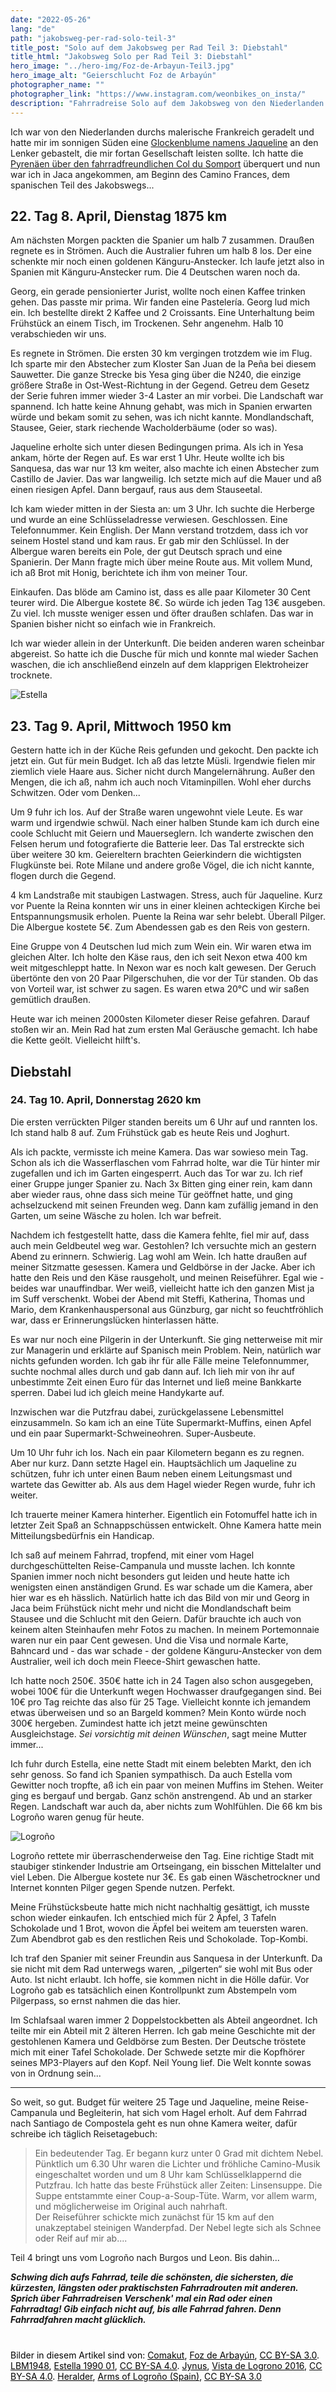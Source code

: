 ```yaml
---
date: "2022-05-26"
lang: "de"
path: "jakobsweg-per-rad-solo-teil-3"
title_post: "Solo auf dem Jakobsweg per Rad Teil 3: Diebstahl"
title_html: "Jakobsweg Solo per Rad Teil 3: Diebstahl"
hero_image: "../hero-img/Foz-de-Arbayun-Teil3.jpg"
hero_image_alt: "Geierschlucht Foz de Arbayún"
photographer_name: ""
photographer_link: "https://www.instagram.com/weonbikes_on_insta/"
description: "Fahrradreise Solo auf dem Jakobsweg von den Niederlanden nach Santiago de Compostela und zurück. 4620 km ohne Zelt und wenig Geld, bis Kamera und Geldbeutel geklaut werden! Wie geht's weiter? Tag 22 bis 24 aus meinem Reisetagebuch..."
---
```


Ich war von den Niederlanden durchs malerische Frankreich geradelt und hatte mir im sonnigen Süden eine [Glockenblume namens Jaqueline](https://weonbikes.com/blog/jakobsweg-per-rad-solo-teil-1/) an den Lenker gebastelt, die mir fortan Gesellschaft leisten sollte. Ich hatte die [Pyrenäen über den fahrradfreundlichen Col du Somport](https://weonbikes.com/blog/jakobsweg-per-rad-solo-teil2/) überquert und nun war ich in Jaca angekommen, am Beginn des Camino Frances, dem spanischen Teil des Jakobswegs...

## 22. Tag 8. April, Dienstag 1875 km

Am nächsten Morgen packten die Spanier um halb 7 zusammen. Draußen regnete es in Strömen. Auch die Australier fuhren um halb 8 los. Der eine schenkte mir noch einen goldenen Känguru-Anstecker. Ich laufe jetzt also in Spanien mit Känguru-Anstecker rum. Die 4 Deutschen waren noch da.

Georg, ein gerade pensionierter Jurist, wollte noch einen Kaffee trinken gehen. Das passte mir prima. Wir fanden eine Pastelería. Georg lud mich ein. Ich bestellte direkt 2 Kaffee und 2 Croissants. Eine Unterhaltung beim Frühstück an einem Tisch, im Trockenen. Sehr angenehm. Halb 10 verabschieden wir uns.

Es regnete in Strömen. Die ersten 30 km vergingen trotzdem wie im Flug. Ich sparte mir den Abstecher zum Kloster San Juan de la Peña bei diesem Sauwetter. Die ganze Strecke bis Yesa ging über die N240, die einzige größere Straße in Ost-West-Richtung in der Gegend. Getreu dem Gesetz der Serie fuhren immer wieder 3-4 Laster an mir vorbei. Die Landschaft war spannend. Ich hatte keine Ahnung gehabt, was mich in Spanien erwarten würde und bekam somit zu sehen, was ich nicht kannte. Mondlandschaft, Stausee, Geier, stark riechende Wacholderbäume (oder so was).

Jaqueline erholte sich unter diesen Bedingungen prima. Als ich in Yesa ankam, hörte der Regen auf. Es war erst 1 Uhr. Heute wollte ich bis Sanquesa, das war nur 13 km weiter, also machte ich einen Abstecher zum Castillo de Javier. Das war langweilig. Ich setzte mich auf die Mauer und aß einen riesigen Apfel. Dann bergauf, raus aus dem Stauseetal.

Ich kam wieder mitten in der Siesta an: um 3 Uhr. Ich suchte die Herberge und wurde an eine Schlüsseladresse verwiesen. Geschlossen. Eine Telefonnummer. Kein English. Der Mann verstand trotzdem, dass ich vor seinem Hostel stand und kam raus. Er gab mir den Schlüssel. In der Albergue waren bereits ein Pole, der gut Deutsch sprach und eine Spanierin. Der Mann fragte mich über meine Route aus. Mit vollem Mund, ich aß Brot mit Honig, berichtete ich ihm von meiner Tour.

Einkaufen. Das blöde am Camino ist, dass es alle paar Kilometer 30 Cent teurer wird. Die Albergue kostete 8€. So würde ich jeden Tag 13€ ausgeben. Zu viel. Ich musste weniger essen und öfter draußen schlafen. Das war in Spanien bisher nicht so einfach wie in Frankreich.

Ich war wieder allein in der Unterkunft. Die beiden anderen waren scheinbar abgereist. So hatte ich die Dusche für mich und konnte mal wieder Sachen waschen, die ich anschließend einzeln auf dem klapprigen Elektroheizer trocknete.

![Estella](../image/Estella.jpg)

## 23. Tag 9. April, Mittwoch 1950 km

Gestern hatte ich in der Küche Reis gefunden und gekocht. Den packte ich jetzt ein. Gut für mein Budget. Ich aß das letzte Müsli. Irgendwie fielen mir ziemlich viele Haare aus. Sicher nicht durch Mangelernährung. Außer den Mengen, die ich aß, nahm ich auch noch Vitaminpillen. Wohl eher durchs Schwitzen. Oder vom Denken...

Um 9 fuhr ich los. Auf der Straße waren ungewohnt viele Leute. Es war warm und irgendwie schwül. Nach einer halben Stunde kam ich durch eine coole Schlucht mit Geiern und Mauerseglern. Ich wanderte zwischen den Felsen herum und fotografierte die Batterie leer. Das Tal erstreckte sich über weitere 30 km. Geiereltern brachten Geierkindern die wichtigsten Flugkünste bei. Rote Milane und andere große Vögel, die ich nicht kannte, flogen durch die Gegend.

4 km Landstraße mit staubigen Lastwagen. Stress, auch für Jaqueline. Kurz vor Puente la Reina konnten wir uns in einer kleinen achteckigen Kirche bei Entspannungsmusik erholen. Puente la Reina war sehr belebt. Überall Pilger. Die Albergue kostete 5€. Zum Abendessen gab es den Reis von gestern.

Eine Gruppe von 4 Deutschen lud mich zum Wein ein. Wir waren etwa im gleichen Alter. Ich holte den Käse raus, den ich seit Nexon etwa 400 km weit mitgeschleppt hatte. In Nexon war es noch kalt gewesen. Der Geruch übertönte den von 20 Paar Pilgerschuhen, die vor der Tür standen. Ob das von Vorteil war, ist schwer zu sagen. Es waren etwa 20°C und wir saßen gemütlich draußen.

Heute war ich meinen 2000sten Kilometer dieser Reise gefahren. Darauf stoßen wir an. Mein Rad hat zum ersten Mal Geräusche gemacht. Ich habe die Kette geölt. Vielleicht hilft's.

## Diebstahl

### 24. Tag 10. April, Donnerstag 2620 km

Die ersten verrückten Pilger standen bereits um 6 Uhr auf und rannten los. Ich stand halb 8 auf. Zum Frühstück gab es heute Reis und Joghurt.

Als ich packte, vermisste ich meine Kamera. Das war sowieso mein Tag. Schon als ich die Wasserflaschen vom Fahrrad holte, war die Tür hinter mir zugefallen und ich im Garten eingesperrt. Auch das Tor war zu. Ich rief einer Gruppe junger Spanier zu. Nach 3x Bitten ging einer rein, kam dann aber wieder raus, ohne dass sich meine Tür geöffnet hatte, und ging achselzuckend mit seinen Freunden weg. Dann kam zufällig jemand in den Garten, um seine Wäsche zu holen. Ich war befreit.

Nachdem ich festgestellt hatte, dass die Kamera fehlte, fiel mir auf, dass auch mein Geldbeutel weg war. Gestohlen? Ich versuchte mich an gestern Abend zu erinnern. Schwierig. Lag wohl am Wein. Ich hatte draußen auf meiner Sitzmatte gesessen. Kamera und Geldbörse in der Jacke. Aber ich hatte den Reis und den Käse rausgeholt, und meinen Reiseführer. Egal wie - beides war unauffindbar. Wer weiß, vielleicht hatte ich den ganzen Mist ja im Suff verschenkt. Wobei der Abend mit Steffi, Katherina, Thomas und Mario, dem Krankenhauspersonal aus Günzburg, gar nicht so feuchtfröhlich war, dass er Erinnerungslücken hinterlassen hätte.

Es war nur noch eine Pilgerin in der Unterkunft. Sie ging netterweise mit mir zur Managerin und erklärte auf Spanisch mein Problem. Nein, natürlich war nichts gefunden worden. Ich gab ihr für alle Fälle meine Telefonnummer, suchte nochmal alles durch und gab dann auf. Ich lieh mir von ihr auf unbestimmte Zeit einen Euro für das Internet und ließ meine Bankkarte sperren. Dabei lud ich gleich meine Handykarte auf.

Inzwischen war die Putzfrau dabei, zurückgelassene Lebensmittel einzusammeln. So kam ich an eine Tüte Supermarkt-Muffins, einen Apfel und ein paar Supermarkt-Schweineohren. Super-Ausbeute.

Um 10 Uhr fuhr ich los. Nach ein paar Kilometern begann es zu regnen. Aber nur kurz. Dann setzte Hagel ein. Hauptsächlich um Jaqueline zu schützen, fuhr ich unter einen Baum neben einem Leitungsmast und wartete das Gewitter ab. Als aus dem Hagel wieder Regen wurde, fuhr ich weiter.

Ich trauerte meiner Kamera hinterher. Eigentlich ein Fotomuffel hatte ich in letzter Zeit Spaß an Schnappschüssen entwickelt. Ohne Kamera hatte mein Mitteilungsbedürfnis ein Handicap.

Ich saß auf meinem Fahrrad, tropfend, mit einer vom Hagel durchgeschüttelten Reise-Campanula und musste lachen. Ich konnte Spanien immer noch nicht besonders gut leiden und heute hatte ich wenigsten einen anständigen Grund. Es war schade um die Kamera, aber hier war es eh hässlich. Natürlich hatte ich das Bild von mir und Georg in Jaca beim Frühstück nicht mehr und nicht die Mondlandschaft beim Stausee und die Schlucht mit den Geiern. Dafür brauchte ich auch von keinem alten Steinhaufen mehr Fotos zu machen. In meinem Portemonnaie waren nur ein paar Cent gewesen. Und die Visa und normale Karte, Bahncard und - das war schade - der goldene Känguru-Anstecker von dem Australier, weil ich doch mein Fleece-Shirt gewaschen hatte.

Ich hatte noch 250€. 350€ hatte ich in 24 Tagen also schon ausgegeben, wobei 100€ für die Unterkunft wegen Hochwasser draufgegangen sind. Bei 10€ pro Tag reichte das also für 25 Tage. Vielleicht konnte ich jemandem etwas überweisen und so an Bargeld kommen? Mein Konto würde noch 300€ hergeben. Zumindest hatte ich jetzt meine gewünschten Ausgleichstage. _Sei vorsichtig mit deinen Wünschen_, sagt meine Mutter immer...

Ich fuhr durch Estella, eine nette Stadt mit einem belebten Markt, den ich sehr genoss. So fand ich Spanien sympathisch. Da auch Estella vom Gewitter noch tropfte, aß ich ein paar von meinen Muffins im Stehen. Weiter ging es bergauf und bergab. Ganz schön anstrengend. Ab und an starker Regen. Landschaft war auch da, aber nichts zum Wohlfühlen. Die 66 km bis Logroño waren genug für heute.

![Logroño](../image/Logrono.jpg)

Logroño rettete mir überraschenderweise den Tag. Eine richtige Stadt mit staubiger stinkender Industrie am Ortseingang, ein bisschen Mittelalter und viel Leben. Die Albergue kostete nur 3€. Es gab einen Wäschetrockner und Internet konnten Pilger gegen Spende nutzen. Perfekt.

Meine Frühstücksbeute hatte mich nicht nachhaltig gesättigt, ich musste schon wieder einkaufen. Ich entschied mich für 2 Äpfel, 3 Tafeln Schokolade und 1 Brot, wovon die Äpfel bei weitem am teuersten waren. Zum Abendbrot gab es den restlichen Reis und Schokolade. Top-Kombi.

Ich traf den Spanier mit seiner Freundin aus Sanquesa in der Unterkunft. Da sie nicht mit dem Rad unterwegs waren, „pilgerten“ sie wohl mit Bus oder Auto. Ist nicht erlaubt. Ich hoffe, sie kommen nicht in die Hölle dafür. Vor Logroño gab es tatsächlich einen Kontrollpunkt zum Abstempeln vom Pilgerpass, so ernst nahmen die das hier.

Im Schlafsaal waren immer 2 Doppelstockbetten als Abteil angeordnet. Ich teilte mir ein Abteil mit 2 älteren Herren. Ich gab meine Geschichte mit der gestohlenen Kamera und Geldbörse zum Besten. Der Deutsche tröstete mich mit einer Tafel Schokolade. Der Schwede setzte mir die Kopfhörer seines MP3-Players auf den Kopf. Neil Young lief. Die Welt konnte sowas von in Ordnung sein...

---

So weit, so gut. Budget für weitere 25 Tage und Jaqueline, meine Reise-Campanula und Begleiterin, hat sich vom Hagel erholt. Auf dem Fahrrad nach Santiago de Compostela geht es nun ohne Kamera weiter, dafür schreibe ich täglich Reisetagebuch:

> Ein bedeutender Tag. Er begann kurz unter 0 Grad mit dichtem Nebel. Pünktlich um 6.30 Uhr waren die Lichter und fröhliche Camino-Musik eingeschaltet worden und um 8 Uhr kam Schlüsselklappernd die Putzfrau. Ich hatte das beste Frühstück aller Zeiten: Linsensuppe. Die Suppe entstammte einer Coup-a-Soup-Tüte. Warm, vor allem warm, und möglicherweise im Original auch nahrhaft.  
> Der Reiseführer schickte mich zunächst für 15 km auf den unakzeptabel steinigen Wanderpfad. Der Nebel legte sich als Schnee oder Reif auf mir ab....

Teil 4 bringt uns vom Logroño nach Burgos und Leon. Bis dahin...

**_Schwing dich aufs Fahrrad, teile die schönsten, die sichersten, die kürzesten, längsten oder praktischsten Fahrradrouten mit anderen. Sprich über Fahrradreisen Verschenk' mal ein Rad oder einen Fahrradtag! Gib einfach nicht auf, bis alle Fahrrad fahren. Denn Fahrradfahren macht glücklich._**

<div style="color: black; margin-top: 40px">
  Bilder in diesem Artikel sind von: <a style="color: black" href="https://commons.wikimedia.org/wiki/User:Comakut">Comakut</a>, <a style="color: black" href="https://commons.wikimedia.org/wiki/File:Foz_de_Arbayún.jpg">Foz de Arbayún</a>, <a style="color: black" href="https://creativecommons.org/licenses/by-sa/3.0/legalcode" rel="license">CC BY-SA 3.0</a>. <a style="color: black" href="https://commons.wikimedia.org/wiki/User:LBM1948">LBM1948</a>, <a style="color: black" href="https://commons.wikimedia.org/wiki/File:Estella_1990_01.jpg">Estella 1990 01</a>, <a style="color: black" href="https://creativecommons.org/licenses/by-sa/4.0/legalcode" rel="license">CC BY-SA 4.0</a>. <a style="color: black" href="https://commons.wikimedia.org/wiki/User:Jynus">Jynus</a>, <a style="color: black" href="https://commons.wikimedia.org/wiki/File:Vista_de_Logrono_2016.jpg">Vista de Logrono 2016</a>, <a style="color: black" href="https://creativecommons.org/licenses/by-sa/4.0/legalcode" rel="license">CC BY-SA 4.0</a>. <a style="color: black" href="https://commons.wikimedia.org/wiki/User:Heralder">Heralder</a>, <a style="color: black" href="https://commons.wikimedia.org/wiki/File:Arms_of_Logroño_(Spain).svg">Arms of Logroño (Spain)</a>, <a style="color: black" href="https://creativecommons.org/licenses/by-sa/3.0/legalcode" rel="license">CC BY-SA 3.0</a>
</div>